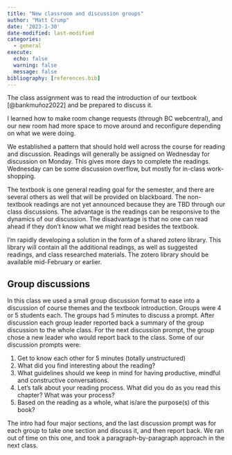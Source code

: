 ```yaml
---
title: "New classroom and discussion groups"
author: "Matt Crump"
date: '2023-1-30'
date-modified: last-modified
categories:
  - general
execute:
  echo: false
  warning: false
  message: false
bibliography: [references.bib]
---
```


The class assignment was to read the introduction of our textbook [@bankmuñoz2022] and be prepared to discuss it.

I learned how to make room change requests (through BC webcentral), and our new room had more space to move around and reconfigure depending on what we were doing.

We established a pattern that should hold well across the course for reading and discussion. Readings will generally be assigned on Wednesday for discussion on Monday. This gives more days to complete the readings. Wednesday can be some discussion overflow, but mostly for in-class work-shopping.

The textbook is one general reading goal for the semester, and there are several others as well that will be provided on blackboard. The non-textbook readings are not yet announced because they are TBD through our class discussions. The advantage is the readings can be responsive to the dynamics of our discussion. The disadvantage is that no one can read ahead if they don't know what we might read besides the textbook.

I'm rapidly developing a solution in the form of a shared zotero library. This library will contain all the additional readings, as well as suggested readings, and class researched materials. The zotero library should be available mid-February or earlier.

## Group discussions

In this class we used a small group discussion format to ease into a discussion of course themes and the textbook introduction. Groups were 4 or 5 students each. The groups had 5 minutes to discuss a prompt. After discussion each group leader reported back a summary of the group discussion to the whole class. For the next discussion prompt, the group chose a new leader who would report back to the class. Some of our discussion prompts were:

1.  Get to know each other for 5 minutes (totally unstructured)
2.  What did you find interesting about the reading?
3.  What guidelines should we keep in mind for having productive, mindful and constructive conversations.
4.  Let's talk about your reading process. What did you do as you read this chapter? What was your process?
5.  Based on the reading as a whole, what is/are the purpose(s) of this book?

The intro had four major sections, and the last discussion prompt was for each group to take one section and discuss it, and then report back. We ran out of time on this one, and took a paragraph-by-paragraph approach in the next class.

## 
